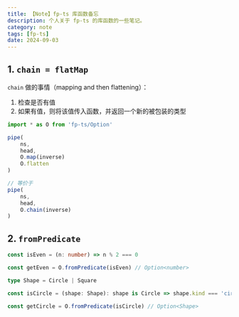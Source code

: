 ```yaml
---
title: 【Note】fp-ts 库函数备忘
description: 个人关于 fp-ts 的库函数的一些笔记。
category: note
tags: [fp-ts]
date: 2024-09-03 
---
```


## 1. `chain = flatMap`

`chain` 做的事情（mapping and then flattening）：

1. 检查是否有值
2. 如果有值，则将该值传入函数，并返回一个新的被包装的类型


```typescript
import * as O from 'fp-ts/Option'

pipe(
    ns,
    head,
    O.map(inverse)
    O.flatten
)

// 等价于
pipe(
    ns,
    head,
    O.chain(inverse)
)
```

## 2. `fromPredicate`

```typescript
const isEven = (n: number) => n % 2 === 0

const getEven = O.fromPredicate(isEven) // Option<number>

type Shape = Circle | Square

const isCircle = (shape: Shape): shape is Circle => shape.kind === 'circle'

const getCircle = O.fromPredicate(isCircle) // Option<Shape>
```